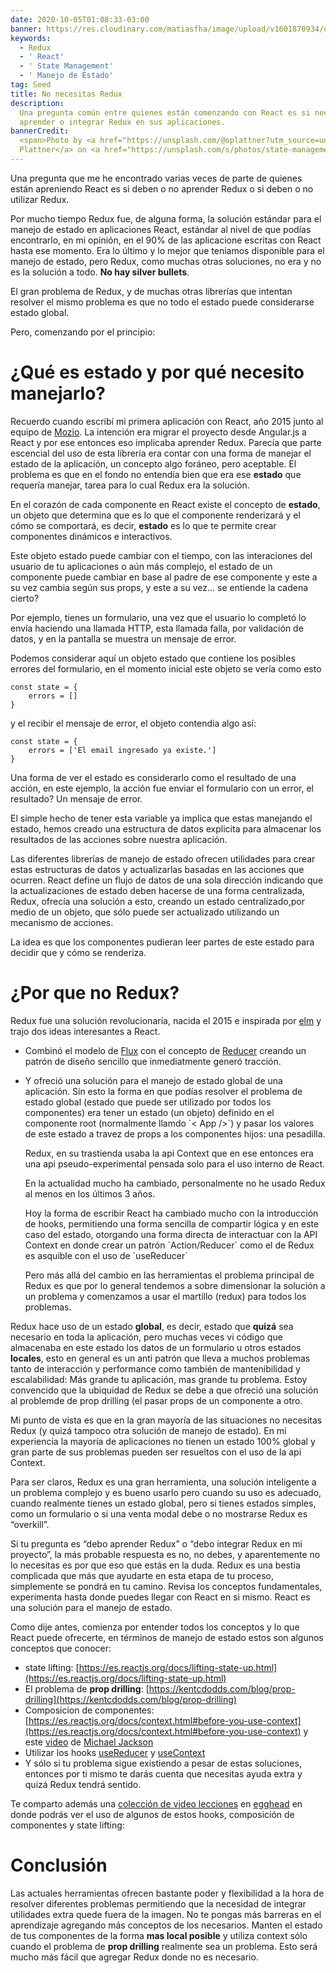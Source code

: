 ```yaml
---
date: 2020-10-05T01:08:33-03:00
banner: https://res.cloudinary.com/matiasfha/image/upload/v1601870934/oliver-plattner-AUlmpoJcRdE-unsplash_h2vpwd.jpg
keywords:
  - Redux
  - ' React'
  - ' State Management'
  - ' Manejo de Estado'
tag: Seed
title: No necesitas Redux
description:
  Una pregunta común entre quienes están comenzando con React es si necesita
  aprender o integrar Redux en sus aplicaciones.
bannerCredit:
  <span>Photo by <a href="https://unsplash.com/@oplattner?utm_source=unsplash&amp;utm_medium=referral&amp;utm_content=creditCopyText">Oliver
  Plattner</a> on <a href="https://unsplash.com/s/photos/state-management?utm_source=unsplash&amp;utm_medium=referral&amp;utm_content=creditCopyText">Unsplash</a></span>
---
```


Una pregunta que me he encontrado varias veces de parte de quienes están apreniendo React es si deben o no aprender Redux o si deben o no utilizar Redux.

Por mucho tiempo Redux fue, de alguna forma, la solución estándar para el manejo de estado en aplicaciones React, estándar al nivel de que podías encontrarlo, en mi opinión, en el 90% de las aplicacione escritas con React hasta ese momento. Era lo último y lo mejor que teniamos disponible para el manejo de estado, pero Redux, como muchas otras soluciones, no era y no es la solución a todo. **No hay silver bullets**.

El gran problema de Redux, y de muchas otras librerías que intentan resolver el mismo problema es que no todo el estado puede considerarse estado global.

Pero, comenzando por el principio:

# ¿Qué es estado y por qué necesito manejarlo?

Recuerdo cuando escribí mi primera aplicación con React, año 2015 junto al equipo de [Mozio](https://mozio.com). La intención era migrar el proyecto desde Angular.js a React y por ese entonces eso implicaba aprender Redux. Parecía que parte escencial del uso de esta librería era contar con una forma de manejar el estado de la aplicación, un concepto algo foráneo, pero aceptable. El problema es que en el fondo no entendía bien que era ese **estado** que requería manejar, tarea para lo cual Redux era la solución.

En el corazón de cada componente en React existe el concepto de **estado**, un objeto que determina que es lo que el componente renderizará y el cómo se comportará, es decir, **estado** es lo que te permite crear componentes dinámicos e interactivos.

Este objeto estado puede cambiar con el tiempo, con las interaciones del usuario de tu aplicaciones o aún más complejo, el estado de un componente puede cambiar en base al padre de ese componente y este a su vez cambia según sus props, y este a su vez… se entiende la cadena cierto?

Por ejemplo, tienes un formulario, una vez que el usuario lo completó lo envía haciendo una llamada HTTP, esta llamada falla, por validación de datos, y en la pantalla se muestra un mensaje de error.

Podemos considerar aquí un objeto estado que contiene los posibles errores del formulario, en el momento inicial este objeto se vería como esto

    const state = {
        errors = []
    }

y el recibir el mensaje de error, el objeto contendía algo así:

    const state = {
        errors = ['El email ingresado ya existe.']
    }

Una forma de ver el estado es considerarlo como el resultado de una acción, en este ejemplo, la acción fue enviar el formulario con un error, el resultado? Un mensaje de error.

El simple hecho de tener esta variable ya implica que estas manejando el estado, hemos creado una estructura de datos explicita para almacenar los resultados de las acciones sobre nuestra aplicación.

Las diferentes librerías de manejo de estado ofrecen utilidades para crear estas estructuras de datos y actualizarlas basadas en las acciones que ocurren. React define un flujo de datos de una sola dirección indicando que la actualizaciones de estado deben hacerse de una forma centralizada, Redux, ofrecía una solución a esto, creando un estado centralizado,por medio de un objeto, que sólo puede ser actualizado utilizando un mecanismo de acciones.

La idea es que los componentes pudieran leer partes de este estado para decidir que y cómo se renderiza.

# ¿Por que no Redux?

Redux fue una solución revolucionaría, nacida el 2015 e inspirada por [elm](https://elm-lang.org) y trajo dos ideas interesantes a React.

- Combinó el modelo de [Flux](https://facebook.github.io/flux/) con el concepto de [Reducer](https://redux.js.org/glossary#reducer) creando un patrón de diseño sencillo que inmediatmente generó tracción.
- Y ofreció una solución para el manejo de estado global de una aplicación. Sin esto la forma en que podías resolver el problema de estado global (estado que puede ser utilizado por todos los componentes) era tener un estado (un objeto) definido en el componente root (normalmente llamdo \`< App />\`) y pasar los valores de este estado a travez de props a los componentes hijos: una pesadilla.

  Redux, en su trastienda usaba la api Context que en ese entonces era una api pseudo-experimental pensada solo para el uso interno de React.

  En la actualidad mucho ha cambiado, personalmente no he usado Redux al menos en los últimos 3 años.

  Hoy la forma de escribir React ha cambiado mucho con la introducción de hooks, permitiendo una forma sencilla de compartir lógica y en este caso del estado, otorgando una forma directa de interactuar con la API Context en donde crear un patrón \`Action/Reducer\` como el de Redux es asquible con el uso de \`useReducer\`

  Pero más allá del cambio en las herramientas el problema principal de Redux es que por lo general tendemos a sobre dimensionar la solución a un problema y comenzamos a usar el martillo (redux) para todos los problemas.

Redux hace uso de un estado **global**, es decir, estado que **quizá** sea necesario en toda la aplicación, pero muchas veces vi código que almacenaba en este estado los datos de un formulario u otros estados **locales**, esto en general es un anti patrón que lleva a muchos problemas tanto de interacción y performance como también de mantenibilidad y escalabilidad: Más grande tu aplicación, mas grande tu problema. Estoy convencido que la ubiquidad de Redux se debe a que ofreció una solución al problemde de prop drilling (el pasar props de un componente a otro.

Mi punto de vista es que en la gran mayoría de las situaciones no necesitas Redux (y quizá tampoco otra solución de manejo de estado). En mi experiencia la mayoría de aplicaciones no tienen un estado 100% global y gran parte de sus problemas pueden ser resueltos con el uso de la api Context.

Para ser claros, Redux es una gran herramienta, una solución inteligente a un problema complejo y es bueno usarlo pero cuando su uso es adecuado, cuando realmente tienes un estado global, pero si tienes estados simples, como un formulario o si una venta modal debe o no mostrarse Redux es “overkill”.

Si tu pregunta es “debo aprender Redux” o “debo integrar Redux en mi proyecto”, la más probable respuesta es no, no debes, y aparentemente no lo necesitas es por que eso que estás en la duda.
Redux es una bestia complicada que más que ayudarte en esta etapa de tu proceso, simplemente se pondrá en tu camino. Revisa los conceptos fundamentales, experimenta hasta donde puedes llegar con React en si mismo. React es una solución para el manejo de estado.

Como dije antes, comienza por entender todos los conceptos y lo que React puede ofrecerte, en términos de manejo de estado estos son algunos conceptos que conocer:

- state lifting: [https://es.reactjs.org/docs/lifting-state-up.html](https://es.reactjs.org/docs/lifting-state-up.html)
- El problema de **prop drilling**: [https://kentcdodds.com/blog/prop-drilling](https://kentcdodds.com/blog/prop-drilling)
- Composicion de componentes: [https://es.reactjs.org/docs/context.html#before-you-use-context](https://es.reactjs.org/docs/context.html#before-you-use-context) y este [video](https://www.youtube.com/watch?v=3XaXKiXtNjw) de [Michael Jackson](https://twitter.com/mjackson)
- Utilizar los hooks [useReducer](https://es.reactjs.org/docs/hooks-reference.html#usereducer) y [useContext](https://es.reactjs.org/docs/hooks-reference.html#usecontext)
- Y sólo si tu problema sigue existiendo a pesar de estas soluciones, entonces por ti mismo te darás cuenta que necesitas ayuda extra y quizá Redux tendrá sentido.

Te comparto además una [colección de video lecciones](http://egghead.io/playlists/hooks-3d62) en [egghead](http://egghead.io) en donde podrás ver el uso de algunos de estos hooks, composición de componentes y state lifting:

# Conclusión

Las actuales herramientas ofrecen bastante poder y flexibilidad a la hora de resolver diferentes problemas permitiendo que la necesidad de integrar utilidades extra quede fuera de la imagen.
No te pongas más barreras en el aprendizaje agregando más conceptos de los necesarios.
Manten el estado de tus componentes de la forma **mas local posible** y utiliza context sólo cuando el problema de **prop drilling** realmente sea un problema. Esto será mucho más fácil que agregar Redux donde no es necesario.
